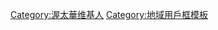 {{Userbox
  |border-c = #000000
  |border-s = 1
  |id-c     = white
  |id-s     = 
  |id-fc    = 
  |info-c   = #00bfff
  |info-s   = 9
  |info-fc  = #FFFFFF
  |id       = [[File:Flag of Ottawa, Ontario.svg|45px|center]]
  |info     = 這個用戶現在或曾经居住在[[渥太華|渥太華市]]。
}}
<includeonly>[[Category:渥太華维基人]]</includeonly>
<noinclude>
[[Category:地域用戶框模板]]

</noinclude>